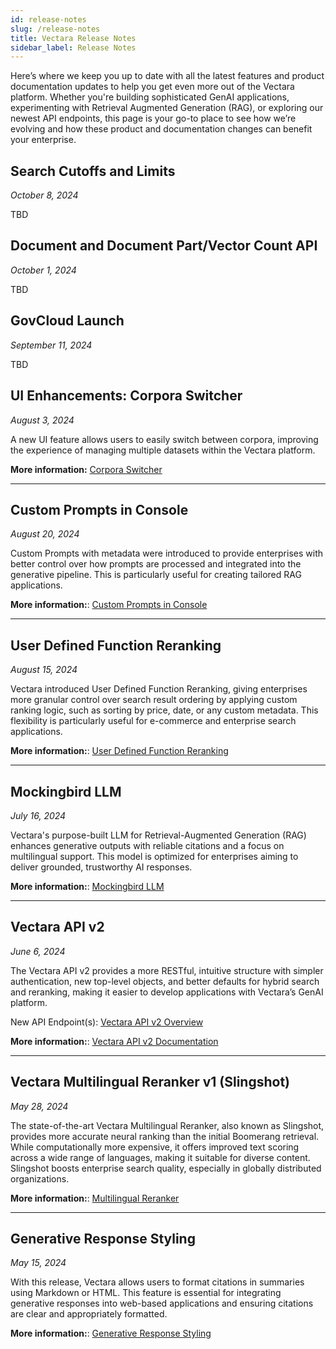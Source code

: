 ```yaml
---
id: release-notes
slug: /release-notes
title: Vectara Release Notes
sidebar_label: Release Notes
---
```



Here’s where we keep you up to date with all the latest features and product 
documentation updates to help you get even more out of the Vectara platform. 
Whether you're building sophisticated GenAI applications, experimenting with 
Retrieval Augmented Generation (RAG), or exploring our newest API endpoints, 
this page is your go-to place to see how we’re evolving and how these product 
and documentation changes can benefit your enterprise.


## Search Cutoffs and Limits
_October 8, 2024_

TBD

## Document and Document Part/Vector Count API
_October 1, 2024_

TBD

## GovCloud Launch
_September 11, 2024_

TBD

## UI Enhancements: Corpora Switcher  
_August 3, 2024_

A new UI feature allows users to easily switch between corpora, improving the 
experience of managing multiple datasets within the Vectara platform.

**More information:** [Corpora Switcher](#)


---

## Custom Prompts in Console  
_August 20, 2024_

Custom Prompts with metadata were introduced to provide enterprises with 
better control over how prompts are processed and integrated into the 
generative pipeline. This is particularly useful for creating tailored RAG 
applications.

**More information:**: [Custom Prompts in Console](#)


---

## User Defined Function Reranking
_August 15, 2024_

Vectara introduced User Defined Function Reranking, giving enterprises more 
granular control over search result ordering by applying custom ranking logic, 
such as sorting by price, date, or any custom metadata. This flexibility is 
particularly useful for e-commerce and enterprise search applications.

**More information:**: [User Defined Function Reranking](#)

---

## Mockingbird LLM  
_July 16, 2024_

Vectara's purpose-built LLM for Retrieval-Augmented Generation (RAG) enhances 
generative outputs with reliable citations and a focus on multilingual 
support. This model is optimized for enterprises aiming to deliver grounded, 
trustworthy AI responses.

**More information:**: [Mockingbird LLM](#)

---

## Vectara API v2  
_June 6, 2024_

The Vectara API v2 provides a more RESTful, intuitive structure with simpler 
authentication, new top-level objects, and better defaults for hybrid search 
and reranking, making it easier to develop applications with Vectara’s GenAI 
platform.

New API Endpoint(s): [Vectara API v2 Overview](#)

**More information:**: [Vectara API v2 Documentation](#)

---

## Vectara Multilingual Reranker v1 (Slingshot)  
_May 28, 2024_

The state-of-the-art Vectara Multilingual Reranker, also known as Slingshot, 
provides more accurate neural ranking than the initial Boomerang retrieval. 
While computationally more expensive, it offers improved text scoring across a 
wide range of languages, making it suitable for diverse content. Slingshot 
boosts enterprise search quality, especially in globally distributed 
organizations.

**More information:**: [Multilingual Reranker](#)

---

## Generative Response Styling  
_May 15, 2024_

With this release, Vectara allows users to format citations in summaries using 
Markdown or HTML. This feature is essential for integrating generative 
responses into web-based applications and ensuring citations are clear and 
appropriately formatted.

**More information:**: [Generative Response Styling](#)

